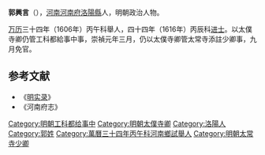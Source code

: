 '''郭興言'''（{{bd|？年||？年||}}），[[河南|河南]][[河南府|河南府]][[洛陽縣|洛陽縣]]人，明朝政治人物。

[[万历|万历]]三十四年（1606年）丙午科舉人，四十四年（1616年）丙辰科[[进士|进士]]。以太僕寺卿仍管工科都給事中事，崇禎元年三月，仍以太僕寺卿管太常寺添註少卿事，九月免官。

==参考文献==
*《[[明实录|明实录]]》
*《河南府志》

{{明朝人物小作品}}
{{萬曆四十四年丙辰科殿試金榜}}
{{DEFAULTSORT:Guo郭}}
[[Category:明朝工科都给事中|Category:明朝工科都给事中]]
[[Category:明朝太僕寺卿|Category:明朝太僕寺卿]]
[[Category:洛陽人|Category:洛陽人]]
[[Category:郭姓|Category:郭姓]]
[[Category:萬曆三十四年丙午科河南鄉試舉人|Category:萬曆三十四年丙午科河南鄉試舉人]]
[[Category:明朝太常寺少卿|Category:明朝太常寺少卿]]